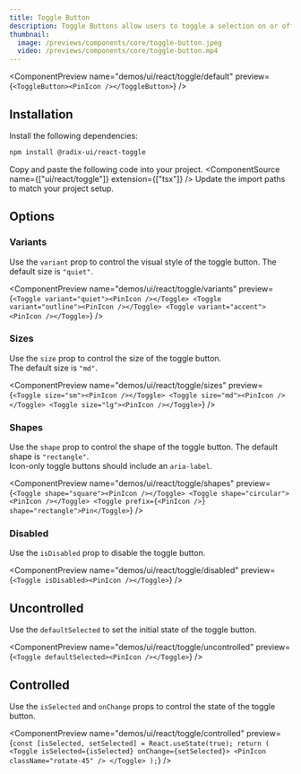 ```yaml
---
title: Toggle Button
description: Toggle Buttons allow users to toggle a selection on or off.
thumbnail:
  image: /previews/components/core/toggle-button.jpeg
  video: /previews/components/core/toggle-button.mp4
---
```


<ComponentPreview
  name="demos/ui/react/toggle/default"
  preview={`<ToggleButton><PinIcon /></ToggleButton>`}
/>

## Installation

<Steps>
  <Step>Install the following dependencies:</Step>

```bash
npm install @radix-ui/react-toggle
```

  <Step>Copy and paste the following code into your project.</Step>
  <ComponentSource name={["ui/react/toggle"]} extension={["tsx"]} />
  <Step>Update the import paths to match your project setup.</Step>
</Steps>

## Options

### Variants

Use the `variant` prop to control the visual style of the toggle button.
The default size is `"quiet"`.

<ComponentPreview
  name="demos/ui/react/toggle/variants"
  preview={`<Toggle variant="quiet"><PinIcon /></Toggle>
<Toggle variant="outline"><PinIcon /></Toggle>
<Toggle variant="accent"><PinIcon /></Toggle>`}
/>

### Sizes

Use the `size` prop to control the size of the toggle button.<br/>
The default size is `"md"`.

<ComponentPreview
  name="demos/ui/react/toggle/sizes"
  preview={`<Toggle size="sm"><PinIcon /></Toggle>
<Toggle size="md"><PinIcon /></Toggle>
<Toggle size="lg"><PinIcon /></Toggle>`}
/>

### Shapes

Use the `shape` prop to control the shape of the toggle button. The default shape is `"rectangle"`.<br/>
Icon-only toggle buttons should include an `aria-label`.

<ComponentPreview
  name="demos/ui/react/toggle/shapes"
  preview={`<Toggle shape="square"><PinIcon /></Toggle>
<Toggle shape="circular"><PinIcon /></Toggle>
<Toggle prefix={<PinIcon />} shape="rectangle">Pin</Toggle>`}
/>

### Disabled

Use the `isDisabled` prop to disable the toggle button.

<ComponentPreview
  name="demos/ui/react/toggle/disabled"
  preview={`<Toggle isDisabled><PinIcon /></Toggle>`}
/>

## Uncontrolled

Use the `defaultSelected` to set the initial state of the toggle button.

<ComponentPreview
  name="demos/ui/react/toggle/uncontrolled"
  preview={`<Toggle defaultSelected><PinIcon /></Toggle>`}
/>

## Controlled

Use the `isSelected` and `onChange` props to control the state of the toggle button.

<ComponentPreview
  name="demos/ui/react/toggle/controlled"
  preview={`const [isSelected, setSelected] = React.useState(true);
return (
  <Toggle isSelected={isSelected} onChange={setSelected}>
    <PinIcon className="rotate-45" />
  </Toggle>
);`}
/>
